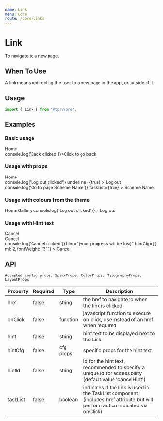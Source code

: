 ```yaml
---
name: Link
menu: Core
route: /core/links
---
```



# Link

To navigate to a new page.

## When To Use

A link means redirecting the user to a new page in the app, or outside of it.

## Usage

```js
import { Link } from '@tpr/core';
```

## Examples

### Basic usage

<Playground>
	<Link href="https://www.thepensionsregulator.gov.uk">Home</Link>
	<br />
	<Link onClick={() => console.log('Back clicked')}>Click to go back</Link>
</Playground>

### Usage with props

<Playground>
	<Link
		cfg={{ mr: 3 }}
		href="https://www.thepensionsregulator.gov.uk"
		target="_blank"
	>
		Home
	</Link>
	<br />
	<Link
		cfg={{ mr: 3 }}
		onClick={() => console.log('Log out clicked')}
		underline={true}
	>
		Log out
	</Link>
	<br />
	<Link
		cfg={{ mr: 3 }}
		href="https://www.thepensionsregulator.gov.uk"
		onClick={() => console.log('Go to page Scheme Name')}
		taskList={true}
	>
		Scheme Name
	</Link>
</Playground>

### Usage with colours from the theme

<Playground>
	<Link
		cfg={{ mr: 3, color: 'danger.2' }}
		href="https://www.thepensionsregulator.gov.uk"
	>
		Home
	</Link>
	<Link
		cfg={{ mr: 3, color: 'warning.1' }}
		href="https://www.thepensionsregulator.gov.uk"
	>
		Gallery
	</Link>
	<Link
		cfg={{ mr: 3, color: 'success.1' }}
		onClick={() => console.log('Log out clicked')}
	>
		Log out
	</Link>
</Playground>

### Usage with Hint text

<Playground>
	<Link
		href="https://www.thepensionsregulator.gov.uk"
		hint="(your progress will be lost)"
		hintId="cancelHint"
	>
		Cancel
	</Link>
	<br />
	<Link
		cfg={{ color: 'primary.2' }}
		href="https://www.thepensionsregulator.gov.uk"
		hint="(your progress will be lost)"
		hintCfg={{ color: 'primary.a2' }}
	>
		Cancel
	</Link>
	<br />
	<Link
		onClick={() => console.log('Cancel clicked')}
		hint="(your progress will be lost)"
		hintCfg={{ ml: 2, fontWeight: '3' }}
	>
		Cancel
	</Link>
</Playground>

## API

```
Accepted config props: SpaceProps, ColorProps, TypographyProps, LayoutProps
```

<Props of={Link} />

| Property | Required | Type      | Description                                                                                                                     |
| -------- | -------- | --------- | ------------------------------------------------------------------------------------------------------------------------------- |
| href     | false    | string    | the href to navigate to when the link is clicked                                                                                |
| onClick  | false    | function  | javascript function to execute on click, use instead of an href when required                                                   |
| hint     | false    | string    | hint text to be displayed next to the Link                                                                                      |
| hintCfg  | false    | cfg props | specific props for the hint text                                                                                                |
| hintId   | false    | string    | id for the hint text, recommended to specify a unique id for accessibility (default value 'cancelHint')                         |
| taskList | false    | boolean   | indicates if the link is used in the TaskList component (includes href attribute but will perform action indicated via onClick) |
